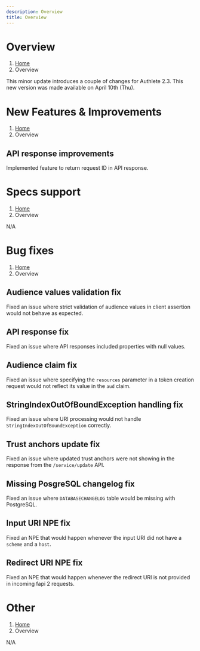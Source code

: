 ```yaml
---
description: Overview
title: Overview
---
```



# Overview
1. [Home](https://www.authlete.com/)
3. Overview

This minor update introduces a couple of changes for Authlete 2.3.
This new version was made available on April 10th (Thu).

# New Features & Improvements
1. [Home](https://www.authlete.com/)
3. Overview

## API response improvements

Implemented feature to return request ID in API response.

# Specs support
1. [Home](https://www.authlete.com/)
3. Overview

N/A

# Bug fixes
1. [Home](https://www.authlete.com/)
3. Overview

## Audience values validation fix

Fixed an issue where strict validation of audience values in client assertion would not behave as expected.

## API response fix

Fixed an issue where API responses included properties with null values.

## Audience claim fix

Fixed an issue where specifying the `resources` parameter in a token creation request would not reflect its value in the `aud` claim.

## StringIndexOutOfBoundException handling fix

Fixed an issue where URI processing would not handle `StringIndexOutOfBoundException` correctly.

## Trust anchors update fix

Fixed an issue where updated trust anchors were not showing in the response from the `/service/update` API.

## Missing PosgreSQL changelog fix

Fixed an issue where `DATABASECHANGELOG` table would be missing with PostgreSQL.

## Input URI NPE fix

Fixed an NPE that would happen whenever the input URI did not have a `scheme` and a `host`.

## Redirect URI NPE fix

Fixed an NPE that would happen whenever the redirect URI is not provided in incoming fapi 2 requests.

# Other
1. [Home](https://www.authlete.com/)
3. Overview

N/A
